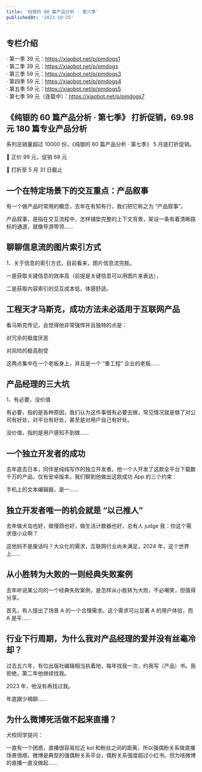 ```yaml
---
title: '纯银的 60 篇产品分析 · 第六季'
publishedAt: '2023-10-25'
---
```


## 专栏介绍

· 第一季 39 元：https://xiaobot.net/p/pmdogs1  
· 第二季 39 元：https://xiaobot.net/p/pmdogs  
· 第三季 59 元：https://xiaobot.net/p/pmdogs3  
· 第四季 59 元：https://xiaobot.net/p/pmdogs4  
· 第五季 59 元：https://xiaobot.net/p/pmdogs5  
· 第七季 99 元（连载中）：https://xiaobot.net/p/pmdogs7

## 《纯银的 60 篇产品分析 · 第七季》 打折促销，69.98 元 180 篇专业产品分析
系列总销量超过 10000 份，《纯银的 60 篇产品分析 · 第七季》 5 月底打折促销。

🎉 正价 99 元，促销 68 元

🎉 打折至 5 月 31 日截止


## 一个在特定场景下的交互重点：产品叙事
有一个做产品时常用的概念，去年在有知有行，我们把它称之为 “产品叙事”。

产品叙事，是指在交互流程中，怎样铺垫完整的上下文背景，架设一条有着清晰路标的通道，就像导游带领......

## 聊聊信息流的图片索引方式
1、关于信息的索引方式，目前看来，图片信息流完胜。

一是获取关键信息的效率高（前提是关键信息可以用图片来表达），

二是获取内容索引的交互成本低，体感舒适。

## 工程天才马斯克，成功方法未必适用于互联网产品
看马斯克传记，会觉得他非常强悍并且独特的点是：

对冗余的极度厌恶

对风险的极高耐受

这两点集中在一个老板身上，并且是一个 “重工程” 企业的老板......

## 产品经理的三大坑
1、有必要，没价值

有必要，指的是各种原因，我们认为这件事很有必要去做，常见情况就是做了对公司有好处，对平台有好处，甚至是对用户自己有好处。

没价值，指的是用户感知不到做......

## 一个独立开发者的成功
去年底去日本，同伴是纯纯写作的独立开发者。他一个人开发了这款全平台下载数千万的产品，仅有安卓版本。我们聊到他做出这款成功 App 的三个约束：

手机上的文本编辑器，是一......

## 独立开发者唯一的机会就是 “以己推人”
去年做犬岛也好，做慢鸽也好，做生活计数器也好，总有人 judge 我：你这个需求很小众啊？

这他妈不是废话吗？大众化的需求，互联网行业尚未满足，2024 年，这个世界上......

## 从小胜转为大败的一则经典失败案例
去年听说某公司的一个经典失败案例，是怎样从小胜转为大败，不必嘲笑，但值得分享。

首先，有人提出了场景 A 的一个合理需求。这个需求可以显著 A 的用户体验，而 A 是平......

## 行业下行周期，为什么我对产品经理的爱并没有丝毫冷却？
过去五六年，有位出版社编辑相当执着地，每年找我一次，约我写（产品）书。我拒绝，第二年他继续找我。

2023 年，他没有再找过我。

年底跟少楠聊......

## 为什么微博死活做不起来直播？
犬校同学提问：

一直有一个困惑，直播很容易拉近 kol 和粉丝之间的距离，所以强偶粉关系做直播场景很顺。微博是典型的强偶粉关系平台，偶粉关系强度超过小红书。但为啥微博的直播一直没做起......

